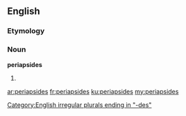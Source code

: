 ==English==

===Etymology===
{{prefix|peri|apsides}}

===Noun===
'''periapsides'''

# {{plural of|periapsis}}

[[Category:English irregular plurals ending in "-des"]]

[[ar:periapsides]]
[[fr:periapsides]]
[[ku:periapsides]]
[[my:periapsides]]